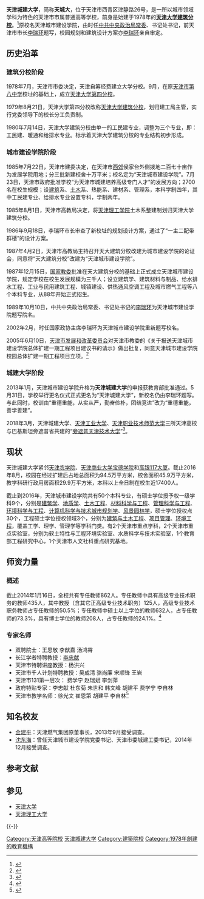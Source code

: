 {{Infobox University
|Name=天津城建大学|
|EnglishName=Tianjin Chengjian University  |
|SealImage=[[File:天津城市建设学院现代教育中心1.jpg|280px]]|
|SealInfo=现代教育中心|
|Motto=重德重能，善学善建|
|Established=1978年建立'''天津大学第四分校'''<br />1979年更名'''天津大学建筑分校'''<br />1985年改名为'''天津城市建设学院'''<br />2013年升格为'''天津城建大学'''|
|Type=公立，理工类大学|
|President=李忠献|
|Location={{PRC}}[[天津市|天津市]][[西青区|西青区]]|
|Campus=近[[郊区|郊区]]|
|AreaTotal=|
|Department=|
|Faculty=|
|Professor= |
|Associate Professor= |
|Assistant Professor= |
|Lecturer= |
|Student=17400|
|Undergraduate=|
|Postgraduate=|
|Website=http://www.tcu.edu.cn/|{{dead link|date=2017年12月 |bot=InternetArchiveBot |fix-attempted=yes }}
}}

'''天津城建大学'''，简称'''天城大'''，位于天津市西青区津静路26号，是一所以城市领域学科为特色的天津市市属普通高等学校，前身是始建于1978年的'''[[天津大学建筑分校|天津大学建筑分校]]'''。<ref>{{cite web| url=http://www.tjuci.edu.cn/cityoverview/index.html| title=天津城建学院网站-学院概况| accessdate=August 30, 2011| deadurl=yes| archiveurl=https://web.archive.org/web/20110903140745/http://www.tjuci.edu.cn/cityoverview/index.html| archivedate=2011年9月3日}}</ref>原校名天津城市建设学院，由时任[[中共中央政治局常委|中共中央政治局常委]]、书记处书记，前天津市市长[[李瑞环|李瑞环]]题写，校园规划和建筑设计方案亦[[李瑞环|李瑞环]]亲自审定。

== 历史沿革 ==
=== 建筑分校阶段 ===
1978年7月，天津市市委决定，天津自筹经费建立大学分校。9月，在原[[天津市第八中学|天津市第八中学]]校址的基础上，成立[[天津大学|天津大学]][[天津大学第四分校|第四分校]]。

1979年8月21日，天津大学第四分校改称[[天津大学建筑分校|天津大学建筑分校]]，划归建工局主管，实行党委领导下的校长分工负责制。

1980年7月14日，天津大学建筑分校由单一的工民建专业，调整为三个专业，即：工民建、暖通和给排水专业。标示着天津大学建筑分校的专业结构初步形成。

=== 城市建设学院阶段 ===
1985年7月22日，天津市建委决定，在天津市[[西青区|西郊]]侯家台外侧拨地二百七十亩作为发展学院用地；分三批新建校舍十万平米；校名定为“天津城市建设学院”。7月23日，天津市政府批准学校“为天津市城建培养高级专门人才”的发展方向；2700名在校生规模；设[[建筑|建筑]]系、[[土木工程|土木]]系、热能系、建材系、管理系，本科学制四年，其中工民建专业、给排水专业设置专科，学制两年。

1985年8月1日，天津市高教局决定，将[[天津理工学院|天津理工学院]]土木系整建制划归天津大学建筑分校。

1986年9月18日，李瑞环市长审查了新校址的规划设计方案，通过了“一主二配带群楼”的设计方案。

1987年4月2日，天津市高教局主持召开天大建筑分校改建为城市建设学院的论证会，同意将“天大建筑分校”改建为“天津城市建设学院”。

1987年12月15日，[[国家教委|国家教委]]批准在天大建筑分校的基础上正式成立天津城市建设学院，规定学校在校生发展规模为三千人；设立建筑学、建筑材料与制品、给水排水工程、工业与民用建筑工程、城镇建设、供热通风空调工程及城市燃气工程等八个本科专业，从88年开始正式招生。

1989年10月10日，中共中央政治局常委、书记处书记的[[李瑞环|李瑞环]]为天津城市建设学院题写院名。

2002年2月，时任国家政协主席李瑞环为天津城市建设学院重新题写校名。

2005年6月10日，[[天津市发展和改革委员会|天津市发展和改革委员会]]对天津市教委的《关于报送天津城市建设学院总体扩建一期工程项目建议书的请示》做出批复，同意天津城市建设学院校园总体扩建一期工程项目立项。<ref>{{cite web| url=http://www.tjuci.edu.cn/cityoverview/index.html| title=天津城建学院网站-历史沿革| accessdate=September 2, 2011| deadurl=yes| archiveurl=https://web.archive.org/web/20110903140745/http://www.tjuci.edu.cn/cityoverview/index.html| archivedate=2011年9月3日}}</ref>

=== 城建大学阶段 ===
2013年1月，天津城市建设学院升格为'''天津城建大学'''的申报获教育部批准通过。5月31日，学校举行更名仪式正式更名为“天津城建大学”，新校名仍由李瑞环题写。与此同时，校训由“重德重能，从实从严，勤奋俭朴，团结竞进”改为“重德重能，善学善建”。

2018年3月，天津城建大学、[[天津工业大学|天津工业大学]]、[[天津职业技术师范大学|天津职业技术师范大学]]三所天津高校与巴基斯坦旁遮普省共建的“[[旁遮普天津技术大学|旁遮普天津技术大学]]”<ref name="旁遮普天津技术大学正式建校">{{cite news|author1=赵晖|title=“旁遮普天津技术大学”正式建校|work=天津日报|date=2018-03-23}}</ref>。

== 现状 ==
天津城建大学紧邻[[天津农学院|天津农学院]]、[[天津商业大学|天津商业大学宝德学院]]和[[高银117大厦|高银117大厦]]。截止2016年8月，校园在经过扩建后占地总面积为94.5万平方米，校舍面积45.9万平方米，教学科研行政用房面积29.9万平方米，本科以上全日制在校生近17400人。

截止到2016年，天津城市建设学院共有50个本科专业，有硕士学位授予权一级学科9个，分别是[[建筑学|建筑学]]、[[地质学|地质学]]、[[土木工程|土木工程]]、[[材料|材料科学与工程]]、[[管理科学与工程|管理科学与工程]]、[[环境科学与工程|环境科学与工程]]、[[计算机科学与技术|计算机科学与技术]][[城市规划学|城市规划学]]、[[风景园林学|风景园林学]]，硕士学位授权点30个，工程硕士学位授权领域3个，分别为[[建筑与土木工程|建筑与土木工程]]、[[项目管理|项目管理]]、[[环境工程|环境工程]]，覆盖工学、理学、管理学等学科门类。有2个天津市重点学科，2个天津市重点实验室，分别为软土特性与工程环境实验室、水质科学与技术实验室，1个教育部工程研究中心，1个天津市人文社科重点研究基地。

==师资力量==
===概述===
截止2014年1月16日，全校共有专任教师862人。专任教师中具有高级专业技术职务的教师435人，其中教授（含其它正高级专业技术职务）125人，高级专业技术职务教师占专任教师的50.5%；专任教师中硕士以上学位的教师632人，占专任教师的73.3%，具有博士学位的教师208人，占专任教师的24.1%。<ref>{{cite web|url=http://mb.tcu.edu.cn/info/1005/1023.htm|title=师资力量-天津城建大学|access-date=2016-09-19|archive-url=https://web.archive.org/web/20160629014833/http://mb.tcu.edu.cn/info/1005/1023.htm|archive-date=2016-06-29|dead-url=yes}}</ref>

===专家名师===
*双聘院士：王思敬 李猷嘉 汤鸿霄
*长江学者特聘教授：[[李忠献|李忠献]]
*天津市特聘讲座教授：杨洪兴
*天津市千人计划特聘教授：吴成清 骆尚廉 宋顺锋 王岩
*天津市131第一层次： 费学宁 赵瑞斌 李剑萍
*政府特贴专家：李忠献 杜东菊 朱世和 韩文峰 胡建平 费学宁 李自林
*天津市教学名师：徐光文 崔恩第 胡建平 李自林<ref>{{cite web|url=http://mb.tcu.edu.cn/info/1005/1023.htm|title=专家名师-天津城建大学|access-date=2016-09-19|archive-url=https://web.archive.org/web/20160629014833/http://mb.tcu.edu.cn/info/1005/1023.htm|archive-date=2016-06-29|dead-url=yes}}</ref>

== 知名校友 ==
*[[金建平|金建平]]：天津燃气集团原董事长，2013年9月接受调查。
*[[沈东海|沈东海]]：曾任天津城市建设学院党委书记、天津市委城建工委书记，2014年12月接受调查。

== 参考文献 ==
{{Reflist|30em}}

== 参见 ==
{{Portal box|中华人民共和国|天津|大学|中国建筑}}
* [[天津大学|天津大学]]
* [[天津理工大学|天津理工大学]]

{{-}}
{{天津高等院校}}
{{天津市大学分校}}

[[Category:天津高等院校|Category:天津高等院校]]
[[Category:天津城建大学|]]
[[Category:建築院校|Category:建築院校]]
[[Category:1978年創建的教育機構|Category:1978年創建的教育機構]]